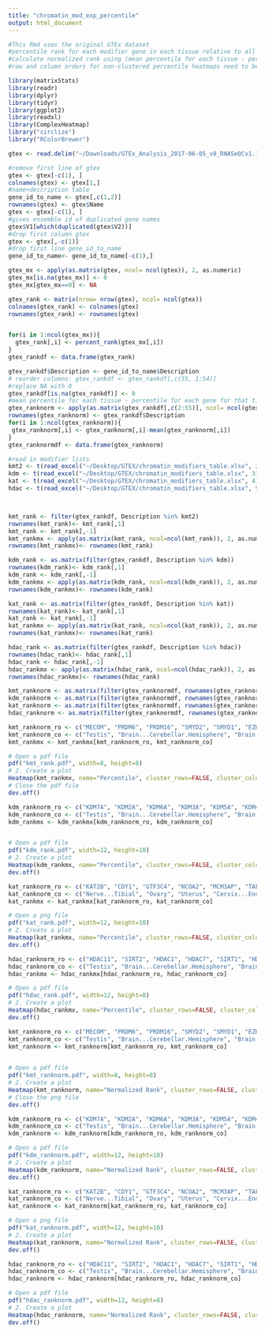 ```yaml
---
title: "chromatin_mod_exp_percentile"
output: html_document
---
```


```r
#This Rmd uses the original GTEx dataset
#percentile rank for each modifier gene in each tissue relative to all genes expressed in each tissue
#calculate normalized rank using (mean percentile for each tissue - percentile for each modifier for that tissue)
#row and column orders for non-clustered percentile heatmaps need to be changed since list of modifiers has been revised

```
```r
library(matrixStats)
library(readr)
library(dplyr)
library(tidyr)
library(ggplot2)
library(readxl)
library(ComplexHeatmap)
library("circlize")
library("RColorBrewer")
```
```r
gtex <- read.delim("~/Downloads/GTEx_Analysis_2017-06-05_v8_RNASeQCv1.1.9_gene_median_tpm.gct", header=FALSE, comment.char="#")
```
```r
#remove first line of gtex
gtex <- gtex[-c(1), ]
colnames(gtex) <- gtex[1,]
#name+description table
gene_id_to_name <- gtex[,c(1,2)]
rownames(gtex) <- gtex$Name
gtex <- gtex[-c(1), ]
#gives ensemble id of duplicated gene names
gtex$V1[which(duplicated(gtex$V2))]
#drop first column gtex
gtex <- gtex[,-c(1)]
#drop first line gene_id_to_name
gene_id_to_name<- gene_id_to_name[-c(1),]
```
```r

gtex_mx <- apply(as.matrix(gtex, ncol= ncol(gtex)), 2, as.numeric)
gtex_mx[is.na(gtex_mx)] <- 0
gtex_mx[gtex_mx==0] <- NA

gtex_rank <- matrix(nrow= nrow(gtex), ncol= ncol(gtex))
colnames(gtex_rank) <- colnames(gtex)
rownames(gtex_rank) <- rownames(gtex)


for(i in 1:ncol(gtex_mx)){
  gtex_rank[,i] <- percent_rank(gtex_mx[,i])
}
gtex_rankdf <- data.frame(gtex_rank)

```
```r
gtex_rankdf$Description <- gene_id_to_name$Description
# reorder columns: gtex_rankdf <- gtex_rankdf[,c(55, 1:54)]
#replace NA with 0
gtex_rankdf[is.na(gtex_rankdf)] <- 0
#mean percentile for each tissue - percentile for each gene for that tissue
gtex_ranknorm <- apply(as.matrix(gtex_rankdf[,c(2:55)], ncol= ncol(gtex_rankdf-1)), 2, as.numeric)
rownames(gtex_ranknorm) <- gtex_rankdf$Description
for(i in 1:ncol(gtex_ranknorm)){
 gtex_ranknorm[,i] <- gtex_ranknorm[,i]-mean(gtex_ranknorm[,i])
}
gtex_ranknormdf <- data.frame(gtex_ranknorm)

```
```r
#read in modifier lists
kmt2 <- t(read_excel("~/Desktop/GTEX/chromatin_modifiers_table.xlsx", 2))
kdm <- t(read_excel("~/Desktop/GTEX/chromatin_modifiers_table.xlsx", 3))
kat <- t(read_excel("~/Desktop/GTEX/chromatin_modifiers_table.xlsx", 4))
hdac <- t(read_excel("~/Desktop/GTEX/chromatin_modifiers_table.xlsx", 5))



kmt_rank <- filter(gtex_rankdf, Description %in% kmt2)
rownames(kmt_rank)<- kmt_rank[,1]
kmt_rank <- kmt_rank[,-1]
kmt_rankmx <- apply(as.matrix(kmt_rank, ncol=ncol(kmt_rank)), 2, as.numeric)
rownames(kmt_rankmx)<- rownames(kmt_rank)

kdm_rank <- as.matrix(filter(gtex_rankdf, Description %in% kdm))
rownames(kdm_rank)<- kdm_rank[,1]
kdm_rank <- kdm_rank[,-1]
kdm_rankmx <- apply(as.matrix(kdm_rank, ncol=ncol(kdm_rank)), 2, as.numeric)
rownames(kdm_rankmx)<- rownames(kdm_rank)

kat_rank <- as.matrix(filter(gtex_rankdf, Description %in% kat))
rownames(kat_rank)<- kat_rank[,1]
kat_rank <- kat_rank[,-1]
kat_rankmx <- apply(as.matrix(kat_rank, ncol=ncol(kat_rank)), 2, as.numeric)
rownames(kat_rankmx)<- rownames(kat_rank)

hdac_rank <- as.matrix(filter(gtex_rankdf, Description %in% hdac))
rownames(hdac_rank)<- hdac_rank[,1]
hdac_rank <- hdac_rank[,-1]
hdac_rankmx <- apply(as.matrix(hdac_rank, ncol=ncol(hdac_rank)), 2, as.numeric)
rownames(hdac_rankmx)<- rownames(hdac_rank)

```
```r
kmt_ranknorm <- as.matrix(filter(gtex_ranknormdf, rownames(gtex_ranknormdf) %in% kmt2))
kdm_ranknorm <- as.matrix(filter(gtex_ranknormdf, rownames(gtex_ranknormdf) %in% kdm))
kat_ranknorm <- as.matrix(filter(gtex_ranknormdf, rownames(gtex_ranknormdf) %in% kat))
hdac_ranknorm <- as.matrix(filter(gtex_ranknormdf, rownames(gtex_ranknormdf) %in% hdac))

```
```r
kmt_ranknorm_ro <- c("MECOM", "PRDM6", "PRDM16", "SMYD2", "SMYD1", "EZH2", "NSD2", "SUV39H1", "PRDM7", "PRDM9", "DOT1L", "SUV39H2", "PRDM8", "SETMAR", "SETD1B", "KMT5A", "SETD7", "SETDB1", "EHMT1", "SETDB2", "KMT2B", "SETD1A", "KMT2C", "SETD2", "NSD1", "KMT2D", "KMT5B", "SETD6", "EZH1", "KMT2A", "NSD3", "SETD5", "ASH1L", "PRDM2", "N6AMT1", "KMT5C", "EHMT2", "SMYD3")
kmt_ranknorm_co <- c("Testis", "Brain...Cerebellar.Hemisphere", "Brain...Cerebellum", "Uterus", "Cervix...Endocervix", "Fallopian.Tube", "Cervix...Ectocervix", "Ovary", "Nerve...Tibial", "Thyroid", "Cells...EBV.transformed.lymphocytes", "Artery...Aorta", "Artery...Tibial", "Artery...Coronary", "Prostate", "Vagina", "Bladder", "Colon...Sigmoid", "Esophagus...Gastroesophageal.Junction", "Esophagus...Muscularis", "Cells...Cultured.fibroblasts", "Pituitary", "Lung", "Adipose...Subcutaneous", "Breast...Mammary.Tissue", "Skin...Sun.Exposed..Lower.leg.","Skin...Not.Sun.Exposed..Suprapubic.", "Spleen", "Small.Intestine...Terminal.Ileum", "Minor.Salivary.Gland", "Colon...Transverse", "Adipose...Visceral..Omentum.", "Esophagus...Mucosa", "Adrenal.Gland", "Stomach", "Kidney...Medulla", "Brain...Frontal.Cortex..BA9.", "Brain...Cortex", "Brain...Spinal.cord..cervical.c.1.", "Brain...Nucleus.accumbens..basal.ganglia.", "Brain...Anterior.cingulate.cortex..BA24.", "Brain...Hypothalamus", "Brain...Substantia.nigra", "Brain...Hippocampus", "Brain...Amygdala", "Brain...Caudate..basal.ganglia.", "Brain...Putamen..basal.ganglia.", "Heart...Atrial.Appendage", "Kidney...Cortex", "Pancreas", "Liver", "Whole.Blood", "Muscle...Skeletal", "Heart...Left.Ventricle")
kmt_rankmx <- kmt_rankmx[kmt_ranknorm_ro, kmt_ranknorm_co]

# Open a pdf file
pdf("kmt_rank.pdf", width=8, height=8) 
# 2. Create a plot
Heatmap(kmt_rankmx, name="Percentile", cluster_rows=FALSE, cluster_columns= FALSE, column_names_gp = grid::gpar(fontsize = 9), row_names_gp = grid::gpar(fontsize = 7), width = unit(12, "cm"), height = unit(8, "cm"), col = colorRamp2(c(0, 0.5, 0.75, 1), brewer.pal(n=4, name="Reds")))
# Close the pdf file
dev.off()
```
```r
kdm_ranknorm_ro <- c("KDM7A", "KDM2A", "KDM6A", "KDM3A", "KDM5A", "KDM4A", "KDM2B", "KDM4B", "JMJD1C", "KDM4C", "PHF2", "KDM5C", "KDM3B", "RSBN1", "JMJD6", "KDM6B", "HR", "KDM1B", "RIOX2", "UTY", "KDM5D", "RIOX1", "KDM1A", "PHF8", "KDM4D", "KDM4F", "KDM5B", "KDM4E", "KDM8")
kdm_ranknorm_co <- c("Testis", "Brain...Cerebellar.Hemisphere", "Brain...Cerebellum", "Ovary", "Uterus", "Cervix...Endocervix", "Cervix...Ectocervix", "Fallopian.Tube", "Vagina", "Thyroid", "Cells...EBV.transformed.lymphocytes", "Skin...Sun.Exposed..Lower.leg.", "Skin...Not.Sun.Exposed..Suprapubic.", "Nerve...Tibial", "Bladder", "Artery...Tibial", "Colon...Sigmoid", "Esophagus...Gastroesophageal.Junction", "Esophagus...Muscularis", "Artery...Aorta", "Artery...Coronary", "Lung", "Spleen", "Prostate", "Pituitary", "Cells...Cultured.fibroblasts", "Esophagus...Mucosa", "Small.Intestine...Terminal.Ileum",  "Breast...Mammary.Tissue", "Adipose...Subcutaneous", "Minor.Salivary.Gland", "Adipose...Visceral..Omentum.", "Colon...Transverse",  "Adrenal.Gland", "Whole.Blood", "Stomach", "Kidney...Medulla", "Muscle...Skeletal", "Brain...Cortex", "Brain...Frontal.Cortex..BA9.","Brain...Spinal.cord..cervical.c.1.", "Pancreas", "Kidney...Cortex", "Brain...Hypothalamus", "Brain...Nucleus.accumbens..basal.ganglia.", "Brain...Caudate..basal.ganglia.", "Brain...Anterior.cingulate.cortex..BA24.",  "Brain...Substantia.nigra", "Brain...Hippocampus", "Brain...Putamen..basal.ganglia.", "Brain...Amygdala", "Heart...Atrial.Appendage",  "Heart...Left.Ventricle", "Liver")
kdm_rankmx <- kdm_rankmx[kdm_ranknorm_ro, kdm_ranknorm_co]


# Open a pdf file
pdf("kdm_rank.pdf", width=12, height=10) 
# 2. Create a plot
Heatmap(kdm_rankmx, name="Percentile", cluster_rows=FALSE, cluster_columns= FALSE, column_names_gp = grid::gpar(fontsize = 9), row_names_gp = grid::gpar(fontsize = 9), width = unit(18, "cm"), height = unit(12, "cm"), col = colorRamp2(c(0, 0.5, 0.75, 1), brewer.pal(n=4, name="Reds")))
dev.off()
```
```r
kat_ranknorm_ro <- c("KAT2B", "CDY1", "GTF3C4", "NCOA2", "MCM3AP", "TAF1", "CREBBP", "KAT5", "EP300", "KAT6B", "KAT6A", "NAT10", "NCOA3", "HAT1", "NAA50", "NAA10", "KAT2A", "KAT8", "CLOCK", "KAT7", "ATF2", "KAT14", "NCOA1", "NAA60", "CDY2A")
kat_ranknorm_co <- c("Nerve...Tibial", "Ovary", "Uterus", "Cervix...Endocervix", "Cervix...Ectocervix", "Fallopian.Tube", "Brain...Cerebellar.Hemisphere", "Brain...Cerebellum", "Testis", "Cells...EBV.transformed.lymphocytes", "Artery...Tibial", "Thyroid", "Vagina", "Bladder", "Artery...Aorta", "Artery...Coronary", "Colon...Sigmoid", "Esophagus...Gastroesophageal.Junction", "Esophagus...Muscularis", "Lung", "Adipose...Subcutaneous", "Breast...Mammary.Tissue", "Adipose...Visceral..Omentum.", "Prostate", "Pituitary",  "Spleen", "Skin...Sun.Exposed..Lower.leg.", "Skin...Not.Sun.Exposed..Suprapubic.", "Esophagus...Mucosa", "Small.Intestine...Terminal.Ileum", "Minor.Salivary.Gland", "Cells...Cultured.fibroblasts", "Muscle...Skeletal", "Colon...Transverse", "Stomach", "Adrenal.Gland", "Kidney...Medulla", "Brain...Frontal.Cortex..BA9.", "Brain...Cortex", "Brain...Spinal.cord..cervical.c.1.", "Brain...Nucleus.accumbens..basal.ganglia.", "Brain...Caudate..basal.ganglia.", "Brain...Hypothalamus", "Brain...Anterior.cingulate.cortex..BA24.", "Brain...Amygdala", "Brain...Substantia.nigra", "Brain...Hippocampus", "Brain...Putamen..basal.ganglia.", "Whole.Blood", "Heart...Atrial.Appendage",  "Heart...Left.Ventricle", "Pancreas", "Kidney...Cortex", "Liver")
kat_rankmx <- kat_rankmx[kat_ranknorm_ro, kat_ranknorm_co]

# Open a png file
pdf("kat_rank.pdf", width=12, height=10) 
# 2. Create a plot
Heatmap(kat_rankmx, name="Percentile", cluster_rows=FALSE, cluster_columns= FALSE, column_names_gp = grid::gpar(fontsize = 9), row_names_gp = grid::gpar(fontsize = 9), width = unit(18, "cm"), height = unit(10, "cm"), col = colorRamp2(c(0, 0.5, 0.75, 1), brewer.pal(n=4, name="Reds")))
dev.off()
```
```r
hdac_ranknorm_ro <- c("HDAC11", "SIRT2", "HDAC1", "HDAC7", "SIRT1", "HDAC2", "HDAC8", "HDAC3", "SIRT6", "HDAC10", "SIRT7", "HDAC5", "HDAC9", "HDAC4", "HDAC6", "SIRT3")
hdac_ranknorm_co <- c("Testis", "Brain...Cerebellar.Hemisphere", "Brain...Cerebellum", "Pituitary", "Uterus", "Cervix...Endocervix", "Cervix...Ectocervix", "Fallopian.Tube", "Ovary", "Nerve...Tibial", "Colon...Sigmoid", "Artery...Aorta", "Artery...Tibial", "Esophagus...Muscularis", "Esophagus...Gastroesophageal.Junction", "Cells...EBV.transformed.lymphocytes", "Spleen", "Thyroid", "Prostate", "Vagina", "Bladder", "Lung", "Cells...Cultured.fibroblasts", "Adrenal.Gland", "Artery...Coronary", "Breast...Mammary.Tissue", "Adipose...Subcutaneous", "Adipose...Visceral..Omentum.", "Small.Intestine...Terminal.Ileum", "Colon...Transverse", "Minor.Salivary.Gland", "Stomach", "Kidney...Medulla", "Skin...Sun.Exposed..Lower.leg.", "Skin...Not.Sun.Exposed..Suprapubic.", "Esophagus...Mucosa", "Brain...Spinal.cord..cervical.c.1.", "Brain...Frontal.Cortex..BA9.", "Brain...Cortex", "Brain...Hypothalamus", "Brain...Anterior.cingulate.cortex..BA24.", "Brain...Nucleus.accumbens..basal.ganglia.", "Brain...Caudate..basal.ganglia.", "Brain...Putamen..basal.ganglia.", "Brain...Substantia.nigra", "Brain...Hippocampus", "Brain...Amygdala", "Muscle...Skeletal", "Whole.Blood", "Kidney...Cortex", "Liver", "Heart...Atrial.Appendage", "Heart...Left.Ventricle", "Pancreas")
hdac_rankmx <- hdac_rankmx[hdac_ranknorm_ro, hdac_ranknorm_co]

# Open a pdf file
pdf("hdac_rank.pdf", width=12, height=8) 
# 2. Create a plot
Heatmap(hdac_rankmx, name="Percentile", cluster_rows=FALSE, cluster_columns= FALSE, column_names_gp = grid::gpar(fontsize = 9), row_names_gp = grid::gpar(fontsize = 9), width = unit(20, "cm"), height = unit(8, "cm"), col = colorRamp2(c(0, 0.5, 0.75, 1), brewer.pal(n=4, name="Reds")))
dev.off()
```
```r
kmt_ranknorm_ro <- c("MECOM", "PRDM6", "PRDM16", "SMYD2", "SMYD1", "EZH2", "NSD2", "SUV39H1", "PRDM7", "PRDM9", "DOT1L", "SUV39H2", "PRDM8", "SETMAR", "SETD1B", "KMT5A", "SETD7", "SETDB1", "EHMT1", "SETDB2", "KMT2B", "SETD1A", "KMT2C", "SETD2", "NSD1", "KMT2D", "KMT5B", "SETD6", "EZH1", "KMT2A", "NSD3", "SETD5", "ASH1L", "PRDM2", "N6AMT1", "KMT5C", "EHMT2", "SMYD3")
kmt_ranknorm_co <- c("Testis", "Brain...Cerebellar.Hemisphere", "Brain...Cerebellum", "Uterus", "Cervix...Endocervix", "Fallopian.Tube", "Cervix...Ectocervix", "Ovary", "Nerve...Tibial", "Thyroid", "Cells...EBV.transformed.lymphocytes", "Artery...Aorta", "Artery...Tibial", "Artery...Coronary", "Prostate", "Vagina", "Bladder", "Colon...Sigmoid", "Esophagus...Gastroesophageal.Junction", "Esophagus...Muscularis", "Cells...Cultured.fibroblasts", "Pituitary", "Lung", "Adipose...Subcutaneous", "Breast...Mammary.Tissue", "Skin...Sun.Exposed..Lower.leg.","Skin...Not.Sun.Exposed..Suprapubic.", "Spleen", "Small.Intestine...Terminal.Ileum", "Minor.Salivary.Gland", "Colon...Transverse", "Adipose...Visceral..Omentum.", "Esophagus...Mucosa", "Adrenal.Gland", "Stomach", "Kidney...Medulla", "Brain...Frontal.Cortex..BA9.", "Brain...Cortex", "Brain...Spinal.cord..cervical.c.1.", "Brain...Nucleus.accumbens..basal.ganglia.", "Brain...Anterior.cingulate.cortex..BA24.", "Brain...Hypothalamus", "Brain...Substantia.nigra", "Brain...Hippocampus", "Brain...Amygdala", "Brain...Caudate..basal.ganglia.", "Brain...Putamen..basal.ganglia.", "Heart...Atrial.Appendage", "Kidney...Cortex", "Pancreas", "Liver", "Whole.Blood", "Muscle...Skeletal", "Heart...Left.Ventricle")
kmt_ranknorm <- kmt_ranknorm[kmt_ranknorm_ro, kmt_ranknorm_co]

 
# Open a pdf file
pdf("kmt_ranknorm.pdf", width=8, height=8) 
# 2. Create a plot
Heatmap(kmt_ranknorm, name="Normalized Rank", cluster_rows=FALSE, cluster_columns= FALSE, column_names_gp = grid::gpar(fontsize = 9), row_names_gp = grid::gpar(fontsize = 7), width = unit(12, "cm"), height = unit(8, "cm"), col = colorRamp2(c(0.8, 0.5, 0, -0.5, -0.8), brewer.pal(n=5, name="RdBu")))
# Close the png file
dev.off()
```
```r
kdm_ranknorm_ro <- c("KDM7A", "KDM2A", "KDM6A", "KDM3A", "KDM5A", "KDM4A", "KDM2B", "KDM4B", "JMJD1C", "KDM4C", "PHF2", "KDM5C", "KDM3B", "RSBN1", "JMJD6", "KDM6B", "HR", "KDM1B", "RIOX2", "UTY", "KDM5D", "RIOX1", "KDM1A", "PHF8", "KDM4D", "KDM4F", "KDM5B", "KDM4E", "KDM8")
kdm_ranknorm_co <- c("Testis", "Brain...Cerebellar.Hemisphere", "Brain...Cerebellum", "Ovary", "Uterus", "Cervix...Endocervix", "Cervix...Ectocervix", "Fallopian.Tube", "Vagina", "Thyroid", "Cells...EBV.transformed.lymphocytes", "Skin...Sun.Exposed..Lower.leg.", "Skin...Not.Sun.Exposed..Suprapubic.", "Nerve...Tibial", "Bladder", "Artery...Tibial", "Colon...Sigmoid", "Esophagus...Gastroesophageal.Junction", "Esophagus...Muscularis", "Artery...Aorta", "Artery...Coronary", "Lung", "Spleen", "Prostate", "Pituitary", "Cells...Cultured.fibroblasts", "Esophagus...Mucosa", "Small.Intestine...Terminal.Ileum",  "Breast...Mammary.Tissue", "Adipose...Subcutaneous", "Minor.Salivary.Gland", "Adipose...Visceral..Omentum.", "Colon...Transverse",  "Adrenal.Gland", "Whole.Blood", "Stomach", "Kidney...Medulla", "Muscle...Skeletal", "Brain...Cortex", "Brain...Frontal.Cortex..BA9.","Brain...Spinal.cord..cervical.c.1.", "Pancreas", "Kidney...Cortex", "Brain...Hypothalamus", "Brain...Nucleus.accumbens..basal.ganglia.", "Brain...Caudate..basal.ganglia.", "Brain...Anterior.cingulate.cortex..BA24.",  "Brain...Substantia.nigra", "Brain...Hippocampus", "Brain...Putamen..basal.ganglia.", "Brain...Amygdala", "Heart...Atrial.Appendage",  "Heart...Left.Ventricle", "Liver")
kdm_ranknorm <- kdm_ranknorm[kdm_ranknorm_ro, kdm_ranknorm_co]

# Open a pdf file
pdf("kdm_ranknorm.pdf", width=12, height=10) 
# 2. Create a plot
Heatmap(kdm_ranknorm, name="Normalized Rank", cluster_rows=FALSE, cluster_columns= FALSE, column_names_gp = grid::gpar(fontsize = 9), row_names_gp = grid::gpar(fontsize = 9), width = unit(18, "cm"), height = unit(12, "cm"), col = colorRamp2(c(0.8, 0.5, 0, -0.5, -0.8), brewer.pal(n=5, name="RdBu")))
dev.off()
```
```r
kat_ranknorm_ro <- c("KAT2B", "CDY1", "GTF3C4", "NCOA2", "MCM3AP", "TAF1", "CREBBP", "KAT5", "EP300", "KAT6B", "KAT6A", "NAT10", "NCOA3", "HAT1", "NAA50", "NAA10", "KAT2A", "KAT8", "CLOCK", "KAT7", "ATF2", "KAT14", "NCOA1", "NAA60", "CDY2A")
kat_ranknorm_co <- c("Nerve...Tibial", "Ovary", "Uterus", "Cervix...Endocervix", "Cervix...Ectocervix", "Fallopian.Tube", "Brain...Cerebellar.Hemisphere", "Brain...Cerebellum", "Testis", "Cells...EBV.transformed.lymphocytes", "Artery...Tibial", "Thyroid", "Vagina", "Bladder", "Artery...Aorta", "Artery...Coronary", "Colon...Sigmoid", "Esophagus...Gastroesophageal.Junction", "Esophagus...Muscularis", "Lung", "Adipose...Subcutaneous", "Breast...Mammary.Tissue", "Adipose...Visceral..Omentum.", "Prostate", "Pituitary",  "Spleen", "Skin...Sun.Exposed..Lower.leg.", "Skin...Not.Sun.Exposed..Suprapubic.", "Esophagus...Mucosa", "Small.Intestine...Terminal.Ileum", "Minor.Salivary.Gland", "Cells...Cultured.fibroblasts", "Muscle...Skeletal", "Colon...Transverse", "Stomach", "Adrenal.Gland", "Kidney...Medulla", "Brain...Frontal.Cortex..BA9.", "Brain...Cortex", "Brain...Spinal.cord..cervical.c.1.", "Brain...Nucleus.accumbens..basal.ganglia.", "Brain...Caudate..basal.ganglia.", "Brain...Hypothalamus", "Brain...Anterior.cingulate.cortex..BA24.", "Brain...Amygdala", "Brain...Substantia.nigra", "Brain...Hippocampus", "Brain...Putamen..basal.ganglia.", "Whole.Blood", "Heart...Atrial.Appendage",  "Heart...Left.Ventricle", "Pancreas", "Kidney...Cortex", "Liver")
kat_ranknorm <- kat_ranknorm[kat_ranknorm_ro, kat_ranknorm_co]

# Open a png file
pdf("kat_ranknorm.pdf", width=12, height=10) 
# 2. Create a plot
Heatmap(kat_ranknorm, name="Normalized Rank", cluster_rows=FALSE, cluster_columns= FALSE, column_names_gp = grid::gpar(fontsize = 9), row_names_gp = grid::gpar(fontsize = 9), width = unit(18, "cm"), height = unit(10, "cm"), col = colorRamp2(c(0.8, 0.5, 0, -0.5, -0.8), brewer.pal(n=5, name="RdBu")))
dev.off()
```
```r
hdac_ranknorm_ro <- c("HDAC11", "SIRT2", "HDAC1", "HDAC7", "SIRT1", "HDAC2", "HDAC8", "HDAC3", "SIRT6", "HDAC10", "SIRT7", "HDAC5", "HDAC9", "HDAC4", "HDAC6", "SIRT3")
hdac_ranknorm_co <- c("Testis", "Brain...Cerebellar.Hemisphere", "Brain...Cerebellum", "Pituitary", "Uterus", "Cervix...Endocervix", "Cervix...Ectocervix", "Fallopian.Tube", "Ovary", "Nerve...Tibial", "Colon...Sigmoid", "Artery...Aorta", "Artery...Tibial", "Esophagus...Muscularis", "Esophagus...Gastroesophageal.Junction", "Cells...EBV.transformed.lymphocytes", "Spleen", "Thyroid", "Prostate", "Vagina", "Bladder", "Lung", "Cells...Cultured.fibroblasts", "Adrenal.Gland", "Artery...Coronary", "Breast...Mammary.Tissue", "Adipose...Subcutaneous", "Adipose...Visceral..Omentum.", "Small.Intestine...Terminal.Ileum", "Colon...Transverse", "Minor.Salivary.Gland", "Stomach", "Kidney...Medulla", "Skin...Sun.Exposed..Lower.leg.", "Skin...Not.Sun.Exposed..Suprapubic.", "Esophagus...Mucosa", "Brain...Spinal.cord..cervical.c.1.", "Brain...Frontal.Cortex..BA9.", "Brain...Cortex", "Brain...Hypothalamus", "Brain...Anterior.cingulate.cortex..BA24.", "Brain...Nucleus.accumbens..basal.ganglia.", "Brain...Caudate..basal.ganglia.", "Brain...Putamen..basal.ganglia.", "Brain...Substantia.nigra", "Brain...Hippocampus", "Brain...Amygdala", "Muscle...Skeletal", "Whole.Blood", "Kidney...Cortex", "Liver", "Heart...Atrial.Appendage", "Heart...Left.Ventricle", "Pancreas")
hdac_ranknorm <- hdac_ranknorm[hdac_ranknorm_ro, hdac_ranknorm_co]

# Open a pdf file
pdf("hdac_ranknorm.pdf", width=12, height=8) 
# 2. Create a plot
Heatmap(hdac_ranknorm, name="Normalized Rank", cluster_rows=FALSE, cluster_columns= FALSE, column_names_gp = grid::gpar(fontsize = 9), row_names_gp = grid::gpar(fontsize = 9), width = unit(20, "cm"), height = unit(8, "cm"), col = colorRamp2(c(0.8, 0.5, 0, -0.5, -0.8), brewer.pal(n=5, name="RdBu")))
dev.off()
```
